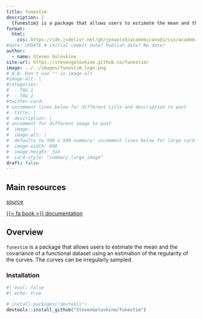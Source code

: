 ```yaml
---
title: funestim
description: |
  {funestim} is a package that allows users to estimate the mean and the covariance of a functional dataset using an estimation of the regularity of the curves.
format: 
  html: 
    css: https://cdn.jsdelivr.net/gh/jpswalsh/academicons@1/css/academicons.min.css
#date: UPDATE # initial commit date? Publish date? No date?
author: 
  - name: Steven Golovkine
site-url: https://stevengolovkine.github.io/funestim/
image: ../../images/funestim_logo.png
# N.B. Don't use "" in image-alt
#image-alt: |
#categories:
#  - TAG_1
#  - TAG_2
#twitter-card: 
# uncomment lines below for different title and description to post
#  title: |
#  description: |
# uncomment for different image to post
#  image: |
#  image-alt: |
#  defaults to 500 x 500 summary: uncomment lines below for large card
#  image-width: 600 
#  image-height: 314
#  card-style: "summary_large_image" 
draft: false
---
```


## Main resources

::: {.grid .text-center}


::: {.g-col-12 .g-col-sm-6}
<div class="card h-100 border-light">
<a href="https://github.com/StevenGolovkine/funestim" class="card-link heading-font"><i class="fa-brands fa-github-square"></i> source</a>
</div>

:::

::: {.g-col-12 .g-col-sm-6}
<div class="card h-100 border-light">
<a href="https://stevengolovkine.github.io/funestim/" class="card-link heading-font">{{< fa book >}} documentation</a>
</div>

:::

:::


## Overview

`funestim` is a package that allows users to estimate the mean and
the covariance of a functional dataset using an estimation of the
regularity of the curves. The curves can be irregularly sampled.


### Installation

```r
#| eval: false
#| echo: true

# install.packages("devtools")
devtools::install_github("StevenGolovkine/funestim")
```
